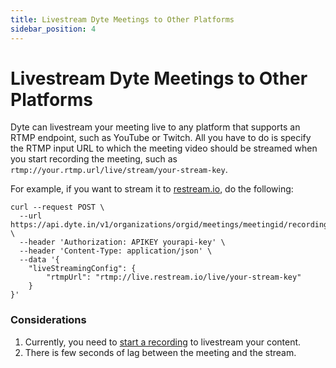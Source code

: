 ```yaml
---
title: Livestream Dyte Meetings to Other Platforms
sidebar_position: 4
---
```


# Livestream Dyte Meetings to Other Platforms

Dyte can livestream your meeting live to any platform that supports an RTMP
endpoint, such as YouTube or Twitch. All you have to do is specify the RTMP
input URL to which the meeting video should be streamed when you start recording
the meeting, such as `rtmp://your.rtmp.url/live/stream/your-stream-key`.

For example, if you want to stream it to [restream.io](https://restream.io), do
the following:

```shell
curl --request POST \
  --url https://api.dyte.in/v1/organizations/orgid/meetings/meetingid/recording \
  --header 'Authorization: APIKEY yourapi-key' \
  --header 'Content-Type: application/json' \
  --data '{
    "liveStreamingConfig": {
        "rtmpUrl": "rtmp://live.restream.io/live/your-stream-key"
    }
}'
```

### Considerations

1. Currently, you need to
   [start a recording](/api/?v=v1#/operations/start_recording) to livestream
   your content.
2. There is few seconds of lag between the meeting and the stream.
